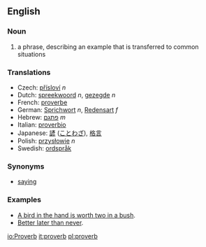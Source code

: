 ==English==
===Noun===
# a phrase, describing an example that is transferred to common situations

===Translations===
*Czech: [[přísloví]] ''n''
*Dutch: [[spreekwoord]] ''n'', [[gezegde]] ''n''
*French: [[proverbe]]
*German: [[Sprichwort]] ''n'', [[Redensart]] ''f''
*Hebrew: [[פתגם]] ''m''
*Italian: [[proverbio]]
*Japanese: [[諺]] ([[ことわざ]]), [[格言]]
*Polish: [[przysłowie]] ''n''
*Swedish: [[ordspråk]] {{n}}

===Synonyms===
*[[saying]]

===Examples===
* [[A bird in the hand is worth two in a bush]].
* [[Better later than never]].


[[io:Proverb]]
[[it:proverb]]
[[pl:proverb]]